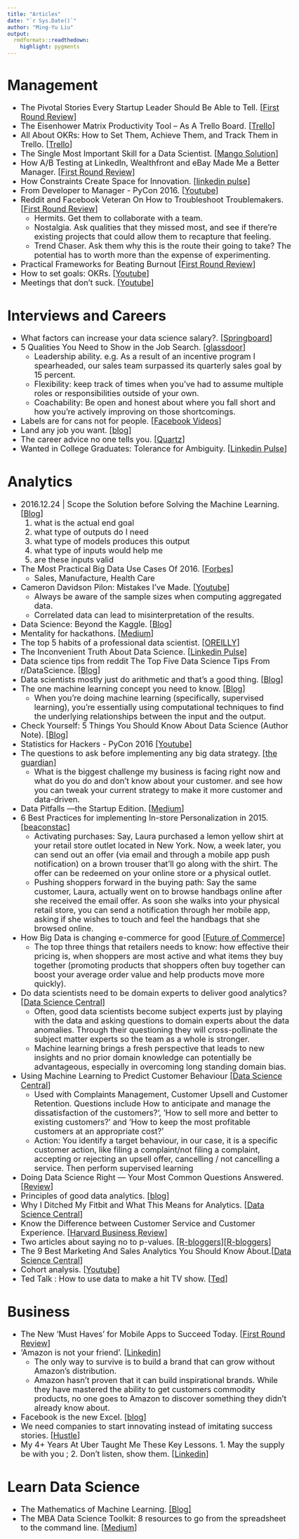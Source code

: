 ```yaml
---
title: "Articles"
date: "`r Sys.Date()`"
author: "Ming-Yu Liu"
output:
  rmdformats::readthedown:
    highlight: pygments
---
```


<style type="text/css">
p{ /* Normal  */
   font-size: 18px;
}
body{ /* Normal  */
   font-size: 18px;
}
td{  /* Table  */
   font-size: 14px;
}
h1{ /* Header 1 */
 font-size: 32px;
}
h2{ /* Header 2 */
 font-size: 26px;
}
h3{ /* Header 3 */
 font-size: 22px;
}
code.r{ /* Code block */
  font-size: 14px;
}
pre{ /* Code block */
  font-size: 14px
}
</style>

# Management

- The Pivotal Stories Every Startup Leader Should Be Able to Tell. [[First Round Review](http://firstround.com/review/the-pivotal-stories-every-startup-leader-should-be-able-to-tell/)]
- The Eisenhower Matrix Productivity Tool – As A Trello Board. [[Trello](http://blog.trello.com/eisenhower-matrix-productivity-tool-trello-board/?utm_source=newsletter&utm_medium=email&utm_campaign=july-2016-newsletter-2)]
- All About OKRs: How to Set Them, Achieve Them, and Track Them in Trello. [[Trello](http://blog.trello.com/okrs-set-achieve-track-trello/?utm_source=newsletter&utm_medium=email&utm_campaign=july-2016-newsletter-2)]
- The Single Most Important Skill for a Data Scientist. [[Mango Solution](http://www.mango-solutions.com/wp/2015/06/the-single-most-important-skill-for-a-data-scientist/)]
- How A/B Testing at LinkedIn, Wealthfront and eBay Made Me a Better Manager. [[First Round Review](http://firstround.com/review/how-a-b-testing-at-linkedin-wealthfront-and-ebay-made-me-a-better-manager/?ct=t(How_Does_Your_Leadership_Team_Rate_12_3_2015))]
- How Constraints Create Space for Innovation. [[linkedin pulse](https://www.linkedin.com/pulse/how-constraints-create-space-innovation-ash-maurya)]
- From Developer to Manager - PyCon 2016. [[Youtube](https://www.youtube.com/watch?v=lzBm0r8CxhY)]
- Reddit and Facebook Veteran On How to Troubleshoot Troublemakers. [[First Round Review](http://firstround.com/review/reddit-and-facebook-veteran-on-how-to-troubleshoot-troublemakers/?ct=t(How_Does_Your_Leadership_Team_Rate_12_3_2015))]
    - Hermits. Get them to collaborate with a team.
    - Nostalgia. Ask qualities that they missed most, and see if there're existing projects that could allow them to recapture that feeling.
    - Trend Chaser. Ask them why this is the route their going to take? The potential has to worth more than the expense of experimenting.
- Practical Frameworks for Beating Burnout [[First Round Review](http://firstround.com/review/practical-frameworks-for-beating-burnout/?ct=t(How_Does_Your_Leadership_Team_Rate_12_3_2015))]
- How to set goals: OKRs. [[Youtube](https://www.youtube.com/watch?v=mJB83EZtAjc)]
- Meetings that don’t suck. [[Youtube](https://www.youtube.com/watch?v=rU8nv38E0Qk)]


# Interviews and Careers

- What factors can increase your data science salary?. [[Springboard](https://www.springboard.com/blog/highest-data-scientist-salary-possible/?utm_campaign=Data%2BElixir&utm_medium=email&utm_source=Data_Elixir_90)]
- 5 Qualities You Need to Show in the Job Search. [[glassdoor](https://www.glassdoor.com/blog/qualities-show-off/?utm_source=newsletter&utm_medium=email&utm_content=Top5Jobs_US16&utm_campaign=May2016_US)]
    - Leadership ability. e.g. As a result of an incentive program I spearheaded, our sales team surpassed its quarterly sales goal by 15 percent.
    - Flexibility: keep track of times when you’ve had to assume multiple roles or responsibilities outside of your own.
    - Coachability: Be open and honest about where you fall short and how you’re actively improving on those shortcomings.
- Labels are for cans not for people. [[Facebook Videos](https://www.facebook.com/morokcom/videos/237500609921393/)]
- Land any job you want. [[blog](http://landanyjobyouwant.com/)]
- The career advice no one tells you. [[Quartz](http://qz.com/640112/the-career-advice-no-one-tells-you/)]
- Wanted in College Graduates: Tolerance for Ambiguity. [[Linkedin Pulse](https://www.linkedin.com/pulse/wanted-college-graduates-tolerance-ambiguity-jeff-selingo)]


# Analytics

- 2016.12.24 | Scope the Solution before Solving the Machine Learning. [[Blog](https://making.dia.co/scope-the-solution-before-solving-the-machine-learning-7e5ddb622733#.iwbgi17n1)]
    1. what is the actual end goal
    2. what type of outputs do I need
    3. what type of models produces this output
    4. what type of inputs would help me
    5. are these inputs valid
- The Most Practical Big Data Use Cases Of 2016. [[Forbes](http://www.forbes.com/sites/bernardmarr/2016/08/25/the-most-practical-big-data-use-cases-of-2016/?inf_contact_key=851fbbc780fa7ed1332d888a227af9856e3f8925ffc7f91b9e0f03dfa5587a98#4c9dd6697533)]
    - Sales, Manufacture, Health Care
- Cameron Davidson Pilon: Mistakes I've Made. [[Youtube](https://www.youtube.com/watch?v=VWtsTIbFXxA)]
    - Always be aware of the sample sizes when computing aggregated data.
    - Correlated data can lead to misinterpretation of the results.
- Data Science: Beyond the Kaggle. [[Blog](http://datawrangl.com/2016/05/15/data-science-beyond-the-kaggle/)]
- Mentality for hackathons. [[Medium](https://medium.com/data-engineering/modeling-madly-8b2c72eb52be#.q9ly8hxq2)]
- The top 5 habits of a professional data scientist. [[OREILLY](https://www.oreilly.com/learning/theres-nothing-magical-about-learning-data-science?imm_mid=0e6c5a&cmp=em-data-na-na-newsltr_20160817)]
- The Inconvenient Truth About Data Science. [[Linkedin Pulse](https://www.linkedin.com/pulse/inconvenient-truth-data-science-kamil-bartocha)]
- Data science tips from reddit
The Top Five Data Science Tips From r/DataScience. [[Blog](http://www.datadependence.com/2016/07/best-data-science-tips-reddit/?utm_content=buffer076f2&utm_medium=social&utm_source=twitter.com&utm_campaign=buffer)]
- Data scientists mostly just do arithmetic and that’s a good thing. [[Blog](https://m.signalvnoise.com/data-scientists-mostly-just-do-arithmetic-and-that-s-a-good-thing-c6371885f7f6#.dly3ud86c)]
- The one machine learning concept you need to know. [[Blog](http://www.sharpsightlabs.com/one-concept-machine-learning/)]
    - When you’re doing machine learning (specifically, supervised learning), you’re essentially using computational techniques to find the underlying relationships between the input and the output.
- Check Yourself: 5 Things You Should Know About Data Science (Author Note). [[Blog](http://analyticsmadeskeezy.com/2012/11/05/check-yo-self-5-things-you-should-know-about-data-science-author-note/)]
- Statistics for Hackers - PyCon 2016 [[Youtube]](https://www.youtube.com/watch?v=-7I7MWTX0gA)
- The questions to ask before implementing any big data strategy. [[the guardian](http://www.theguardian.com/sap-partner-zone/2016/apr/28/questions-before-implementing-big-data-strategy)]
    - What is the biggest challenge my business is facing right now and what do you do and don't know about your customer. and see how you can tweak your current strategy to make it more customer and data-driven.
- Data Pitfalls —the Startup Edition. [[Medium](https://medium.com/@mrogati/data-pitfalls-the-startup-edition-fe1eebcc39da#.si84k3dss)]
- 6 Best Practices for implementing In-store Personalization in 2015. [[beaconstac](http://blog.beaconstac.com/2015/07/6-best-practices-for-implementing-in-store-personalization-in-2015/)]
    - Activating purchases: Say, Laura purchased a lemon yellow shirt at your retail store outlet located in New York. Now, a week later, you can send out an offer (via email and through a mobile app push notification) on a brown trouser that’ll go along with the shirt. The offer can be redeemed on your online store or a physical outlet.
    - Pushing shoppers forward in the buying path: Say the same customer, Laura, actually went on to browse handbags online after she received the email offer. As soon she walks into your physical retail store, you can send a  notification through her mobile app, asking if she wishes to touch and feel the handbags that she browsed online.
- How Big Data is changing e-commerce for good [[Future of Commerce](http://www.the-future-of-commerce.com/2014/12/15/how-big-data-is-changing-e-commerce-for-good/)]
    - The top three things that retailers needs to know: how effective their pricing is, when shoppers are most active and what items they buy together (promoting products that shoppers often buy together can boost your average order value and help products move more quickly). 
- Do data scientists need to be domain experts to deliver good analytics? [[Data Science Central](http://www.datasciencecentral.com/profiles/blogs/do-data-scientists-need-to-be-domain-experts-to-deliver-good)]
    - Often, good data scientists become subject experts just by playing with the data and asking questions to domain experts about the data anomalies. Through their questioning they will cross-pollinate the subject matter experts so the team as a whole is stronger.
    - Machine learning brings a fresh perspective that leads to new insights and no prior domain knowledge can potentially be advantageous, especially in overcoming long standing domain bias.
- Using Machine Learning to Predict Customer Behaviour [[Data Science Central](http://www.datasciencecentral.com/profiles/blogs/using-machine-learning-to-predict-customer-behaviour)]
    - Used with Complaints Management, Customer Upsell and Customer Retention. Questions include How to anticipate and manage the dissatisfaction of the customers?', 'How to sell more and better to existing customers?' and 'How to keep the most profitable customers at an appropriate cost?'
    - Action: You identify a target behaviour, in our case, it is a specific customer action, like filing a complaint/not filing a complaint, accepting or rejecting an upsell offer, cancelling / not cancelling a service. Then perform supervised learning
- Doing Data Science Right — Your Most Common Questions Answered. [[Review](http://firstround.com/review/doing-data-science-right-your-most-common-questions-answered/?imm_mid=0e29cf&cmp=em-data-na-na-newsltr_20160413)]
- Principles of good data analytics. [[blog](http://www.gregreda.com/2014/03/23/principles-of-good-data-analysis/)] 
- Why I Ditched My Fitbit and What This Means for Analytics. [[Data Science Central](http://www.datasciencecentral.com/profiles/blogs/why-i-ditched-my-fitbit-and-what-this-means-for-analytics)]
- Know the Difference between Customer Service and Customer Experience. [[Harvard Business Review](https://hbr.org/sponsored/2016/03/know-the-difference-between-customer-service-and-customer-experience?utm_source=twitter&utm_medium=social&utm_campaign=harvardbiz)]
- Two articles about saying no to p-values. [[R-bloggers](http://www.r-bloggers.com/after-150-years-the-asa-says-no-to-p-values/)][[R-bloggers](http://www.r-bloggers.com/its-not-the-p-values-fault-reflections-on-the-recent-asa-statement-relevant-r-resources/)]
- The 9 Best Marketing And Sales Analytics You Should Know About.[[Data Science Central](http://www.datasciencecentral.com/profiles/blogs/the-9-best-marketing-and-sales-analytics-you-should-know-about)]
- Cohort analysis. [[Youtube](https://www.youtube.com/watch?v=NyhVdGmnh0I)]
- Ted Talk : How to use data to make a hit TV show. [[Ted](http://www.ted.com/talks/sebastian_wernicke_how_to_use_data_to_make_a_hit_tv_show?utm_campaign=social&utm_medium=referral&utm_source=facebook.com&utm_content=talk&utm_term=technology)]


# Business

- The New 'Must Haves' for Mobile Apps to Succeed Today. [[First Round Review](http://firstround.com/review/the-new-must-haves-for-mobile-apps-to-succeed-today/)]
- 'Amazon is not your friend'. [[Linkedin](https://www.linkedin.com/pulse/amazon-your-friend-caroline-fairchild)]
    - The only way to survive is to build a brand that can grow without Amazon’s distribution.
    - Amazon hasn’t proven that it can build inspirational brands. While they have mastered the ability to get customers commodity products, no one goes to Amazon to discover something they didn’t already know about.
- Facebook is the new Excel. [[blog](http://alexmuir.com/facebook-is-the-new-excel)]
- We need companies to start innovating instead of imitating success stories. [[Hustle](http://thehustle.co/snapchat-vs-spacex-battle-of-the-imitators-and-innovators)]
- My 4+ Years At Uber Taught Me These Key Lessons. 1. May the supply be with you ; 2. Don't listen, show them. [[Linkedin](https://www.linkedin.com/pulse/three-things-i-learned-during-4-years-uber-michael-pao)]


# Learn Data Science

- The Mathematics of Machine Learning. [[Blog]](http://datascience-africa.org/2016/07/mathematics-machine-learning/)
- The MBA Data Science Toolkit: 8 resources to go from the spreadsheet to the command line. [[Medium](https://medium.com/@dmca/the-mba-data-science-toolkit-8-resources-to-go-from-the-spreadsheet-to-the-command-line-cbb59ea82144#.pjph91n3m)]
